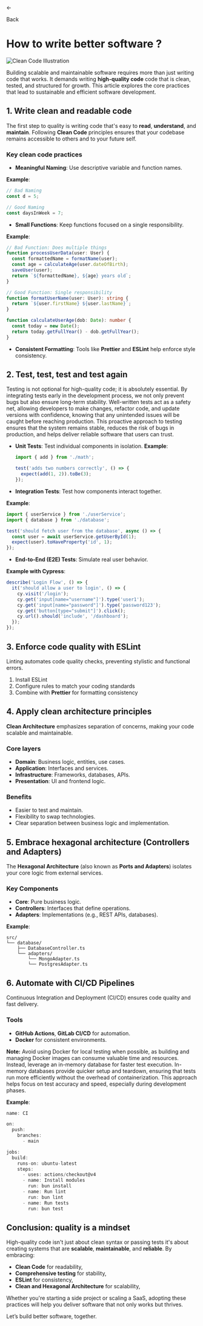 
<div className="pb-4">
    <Link href="/blog" className="flex flex-row gap-2 text-white">
        <p>←</p>
        <p>Back</p>
    </Link>
</div>

# How to write better software ?

<div className="flex flex-row justify-center">
    <Image
        alt="Clean Code Illustration"
        className="z-0 w-full h-full object-cover"
        src={computePublicPath('/assets/blogs/2.png')}
        width={600}
        height={300}
        radius="lg"
    />
</div>

Building scalable and maintainable software requires more than just writing code that works. It demands writing **high-quality code** code that is clean, tested, and structured for growth. This article explores the core practices that lead to sustainable and efficient software development.

## 1. Write clean and readable code

The first step to quality is writing code that's easy to **read**, **understand**, and **maintain**. Following **Clean Code** principles ensures that your codebase remains accessible to others and to your future self.

### Key clean code practices
- **Meaningful Naming**: Use descriptive variable and function names.

**Example**:
  ```typescript
  // Bad Naming
  const d = 5;

  // Good Naming
  const daysInWeek = 7;
  ```

- **Small Functions**: Keep functions focused on a single responsibility.

**Example**:
```typescript
// Bad Function: Does multiple things
function processUserData(user: User) {
  const formattedName = formatName(user);
  const age = calculateAge(user.dateOfBirth);
  saveUser(user);
  return `${formattedName}, ${age} years old`;
}

// Good Function: Single responsibility
function formatUserName(user: User): string {
  return `${user.firstName} ${user.lastName}`;
}

function calculateUserAge(dob: Date): number {
  const today = new Date();
  return today.getFullYear() - dob.getFullYear();
}
```

- **Consistent Formatting**: Tools like **Prettier** and **ESLint** help enforce style consistency.

## 2. Test, test, test and test again

Testing is not optional for high-quality code; it is absolutely essential. By integrating tests early in the development process, we not only prevent bugs but also ensure long-term stability. Well-written tests act as a safety net, allowing developers to make changes, refactor code, and update versions with confidence, knowing that any unintended issues will be caught before reaching production. This proactive approach to testing ensures that the system remains stable, reduces the risk of bugs in production, and helps deliver reliable software that users can trust.

- **Unit Tests**: Test individual components in isolation.
**Example**:
  ```typescript
  import { add } from './math';

  test('adds two numbers correctly', () => {
    expect(add(1, 2)).toBe(3);
  });
  ```

- **Integration Tests**: Test how components interact together.

**Example**:
```typescript
import { userService } from './userService';
import { database } from './database';

test('should fetch user from the database', async () => {
  const user = await userService.getUserById(1);
  expect(user).toHaveProperty('id', 1);
});
```

- **End-to-End (E2E) Tests**: Simulate real user behavior.

**Example with Cypress**:
```javascript
describe('Login Flow', () => {
  it('should allow a user to login', () => {
    cy.visit('/login');
    cy.get('input[name="username"]').type('user1');
    cy.get('input[name="password"]').type('password123');
    cy.get('button[type="submit"]').click();
    cy.url().should('include', '/dashboard');
  });
});
```

## 3. Enforce code quality with ESLint

Linting automates code quality checks, preventing stylistic and functional errors.

1. Install ESLint
2. Configure rules to match your coding standards
3. Combine with **Prettier** for formatting consistency

## 4. Apply clean architecture principles

**Clean Architecture** emphasizes separation of concerns, making your code scalable and maintainable.

### Core layers
- **Domain**: Business logic, entities, use cases.
- **Application**: Interfaces and services.
- **Infrastructure**: Frameworks, databases, APIs.
- **Presentation**: UI and frontend logic.

### Benefits
- Easier to test and maintain.
- Flexibility to swap technologies.
- Clear separation between business logic and implementation.

## 5. Embrace hexagonal architecture (Controllers and Adapters)

The **Hexagonal Architecture** (also known as **Ports and Adapters**) isolates your core logic from external services.

### Key Components
- **Core**: Pure business logic.
- **Controllers**: Interfaces that define operations.
- **Adapters**: Implementations (e.g., REST APIs, databases).

**Example**:
```
src/
└── database/
    ├── DatabaseController.ts
    └── adapters/
        └── MongoAdapter.ts
        └── PostgresAdapter.ts
```

## 6. Automate with CI/CD Pipelines

Continuous Integration and Deployment (CI/CD) ensures code quality and fast delivery.

### Tools
- **GitHub Actions**, **GitLab CI/CD** for automation.
- **Docker** for consistent environments.

**Note:** Avoid using Docker for local testing when possible, as building and managing Docker images can consume valuable time and resources. Instead, leverage an in-memory database for faster test execution. In-memory databases provide quicker setup and teardown, ensuring that tests run more efficiently without the overhead of containerization. This approach helps focus on test accuracy and speed, especially during development phases.

**Example**:
```js
name: CI

on:
  push:
    branches:
      - main

jobs:
  build:
    runs-on: ubuntu-latest
    steps:
      - uses: actions/checkout@v4
      - name: Install modules
        run: bun install
      - name: Run lint
        run: bun lint
      - name: Run tests
        run: bun test
```

## Conclusion: quality is a mindset

High-quality code isn't just about clean syntax or passing tests it's about creating systems that are **scalable**, **maintainable**, and **reliable**. By embracing:

- **Clean Code** for readability,
- **Comprehensive testing** for stability,
- **ESLint** for consistency,
- **Clean and Hexagonal Architecture** for scalability,

Whether you're starting a side project or scaling a SaaS, adopting these practices will help you deliver software that not only works but thrives.

Let’s build better software, together.

<FooterArticle />
